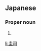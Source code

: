 ==Japanese==
{{ja-kanjitab|けい|じ|yomi=o}}

===Proper noun===
{{ja-pos|proper|けいじ}}

# {{given name|male|lang=ja|sort=けいじ}}

[[li:圭司]]